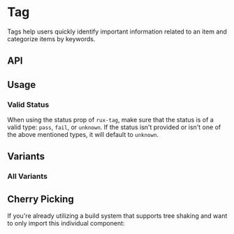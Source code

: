 
<Meta of={TagStories} />

# Tag

Tags help users quickly identify important information related to an item and categorize items by keywords.

<Canvas of={TagStories.Default} />

## API

<Controls />

## Usage

### Valid Status

When using the status prop of `rux-tag`, make sure that the status is of a valid type: `pass`, `fail`, or `unknown`.
If the status isn't provided or isn't one of the above mentioned types, it will default to `unknown`.

## Variants

### All Variants

<Canvas of={TagStories.AllVariants} />

## Cherry Picking

If you're already utilizing a build system that supports tree shaking and want to only import this individual component:

```js
import { RuxTag } from '@astrouxds/astro-web-components/dist/components/rux-tag.js'
customElements.define('rux-tag', RuxTag)
```
